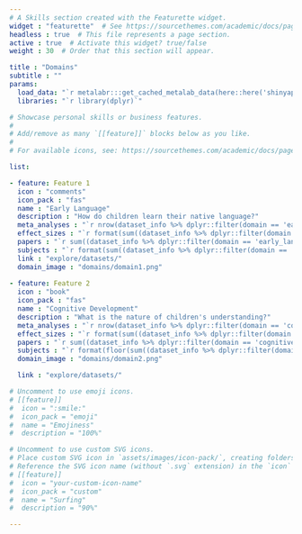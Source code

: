 ```yaml
---
# A Skills section created with the Featurette widget.
widget : "featurette"  # See https://sourcethemes.com/academic/docs/page-builder/
headless : true  # This file represents a page section.
active : true  # Activate this widget? true/false
weight : 30  # Order that this section will appear.

title : "Domains"
subtitle : ""
params:
  load_data: "`r metalabr:::get_cached_metalab_data(here::here('shinyapps', 'site_data', 'Rdata', 'metalab.Rdata'))`"
  libraries: "`r library(dplyr)`"

# Showcase personal skills or business features.
# 
# Add/remove as many `[[feature]]` blocks below as you like.
# 
# For available icons, see: https://sourcethemes.com/academic/docs/page-builder/#icons

list: 

- feature: Feature 1
  icon : "comments"
  icon_pack : "fas"
  name : "Early Language"
  description : "How do children learn their native language?"
  meta_analyses : "`r nrow(dataset_info %>% dplyr::filter(domain == 'early_language'))`"
  effect_sizes : "`r format(sum((dataset_info %>% dplyr::filter(domain == 'early_language'))$num_experiments),big.mark=',')`"
  papers : "`r sum((dataset_info %>% dplyr::filter(domain == 'early_language'))$num_papers)`"
  subjects : "`r format(sum((dataset_info %>% dplyr::filter(domain == 'early_language'))$num_subjects),big.mark=',')`"
  link : "explore/datasets/"
  domain_image : "domains/domain1.png"
  
- feature: Feature 2
  icon : "book"
  icon_pack : "fas"
  name : "Cognitive Development"
  description : "What is the nature of children's understanding?"
  meta_analyses : "`r nrow(dataset_info %>% dplyr::filter(domain == 'cognitive_development'))`"
  effect_sizes : "`r format(sum((dataset_info %>% dplyr::filter(domain == 'cognitive_development'))$num_experiments),big.mark=',')`"
  papers : "`r sum((dataset_info %>% dplyr::filter(domain == 'cognitive_development'))$num_papers)`"
  subjects : "`r format(floor(sum((dataset_info %>% dplyr::filter(domain == 'cognitive_development'))$num_subjects)),big.mark=',')`"
  domain_image : "domains/domain2.png"

  link : "explore/datasets/"

# Uncomment to use emoji icons.
# [[feature]]
#  icon = ":smile:"
#  icon_pack = "emoji"
#  name = "Emojiness"
#  description = "100%"  

# Uncomment to use custom SVG icons.
# Place custom SVG icon in `assets/images/icon-pack/`, creating folders if necessary.
# Reference the SVG icon name (without `.svg` extension) in the `icon` field.
# [[feature]]
#  icon = "your-custom-icon-name"
#  icon_pack = "custom"
#  name = "Surfing"
#  description = "90%"

---
```


